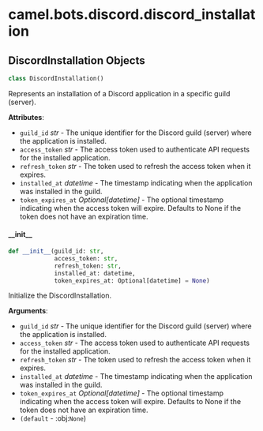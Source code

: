 <a id="camel.bots.discord.discord_installation"></a>

# camel.bots.discord.discord\_installation

<a id="camel.bots.discord.discord_installation.DiscordInstallation"></a>

## DiscordInstallation Objects

```python
class DiscordInstallation()
```

Represents an installation of a Discord application in a
specific guild (server).

**Attributes**:

- `guild_id` _str_ - The unique identifier for the Discord guild (server)
  where the application is installed.
- `access_token` _str_ - The access token used to authenticate API requests
  for the installed application.
- `refresh_token` _str_ - The token used to refresh the access token when
  it expires.
- `installed_at` _datetime_ - The timestamp indicating when the application
  was installed in the guild.
- `token_expires_at` _Optional[datetime]_ - The optional timestamp
  indicating when the access token will expire. Defaults to None
  if the token does not have an expiration time.

<a id="camel.bots.discord.discord_installation.DiscordInstallation.__init__"></a>

#### \_\_init\_\_

```python
def __init__(guild_id: str,
             access_token: str,
             refresh_token: str,
             installed_at: datetime,
             token_expires_at: Optional[datetime] = None)
```

Initialize the DiscordInstallation.

**Arguments**:

- `guild_id` _str_ - The unique identifier for the Discord guild
  (server) where the application is installed.
- `access_token` _str_ - The access token used to authenticate API
  requests for the installed application.
- `refresh_token` _str_ - The token used to refresh the access token
  when it expires.
- `installed_at` _datetime_ - The timestamp indicating when the
  application was installed in the guild.
- `token_expires_at` _Optional[datetime]_ - The optional timestamp
  indicating when the access token will expire. Defaults to None
  if the token does not have an expiration time.
- `(default` - :obj:`None`)

